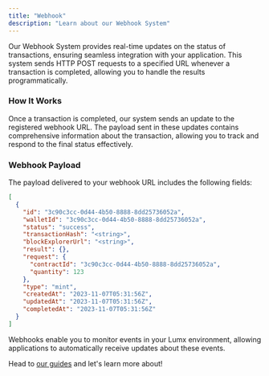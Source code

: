 ```yaml
---
title: "Webhook"
description: "Learn about our Webhook System"
---
```


Our Webhook System provides real-time updates on the status of transactions, ensuring seamless integration with your application. This system sends HTTP POST requests to a specified URL whenever a transaction is completed, allowing you to handle the results programmatically.

### How It Works

Once a transaction is completed, our system sends an update to the registered webhook URL. The payload sent in these updates contains comprehensive information about the transaction, allowing you to track and respond to the final status effectively.

### Webhook Payload

The payload delivered to your webhook URL includes the following fields:

```json
[
  {
    "id": "3c90c3cc-0d44-4b50-8888-8dd25736052a",
    "walletId": "3c90c3cc-0d44-4b50-8888-8dd25736052a",
    "status": "success",
    "transactionHash": "<string>",
    "blockExplorerUrl": "<string>",
    "result": {},
    "request": {
      "contractId": "3c90c3cc-0d44-4b50-8888-8dd25736052a",
      "quantity": 123
    },
    "type": "mint",
    "createdAt": "2023-11-07T05:31:56Z",
    "updatedAt": "2023-11-07T05:31:56Z",
    "completedAt": "2023-11-07T05:31:56Z"
  }
]
```

Webhooks enable you to monitor events in your Lumx environment, allowing applications to automatically receive updates about these events.

Head to [our guides](/guides/recipes/register-a-webhook) and let's learn more about!